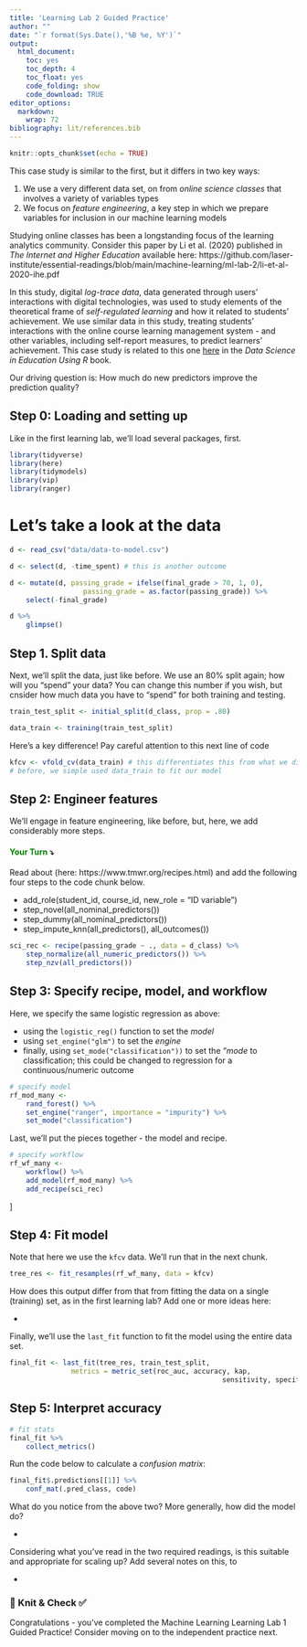 ```yaml
---
title: 'Learning Lab 2 Guided Practice'
author: ""
date: "`r format(Sys.Date(),'%B %e, %Y')`"
output:
  html_document:
    toc: yes
    toc_depth: 4
    toc_float: yes
    code_folding: show
    code_download: TRUE
editor_options:
  markdown:
    wrap: 72
bibliography: lit/references.bib
---
```


```r
knitr::opts_chunk$set(echo = TRUE)
```

This case study is similar to the first, but it differs in two key ways:

1. We use a very different data set, on from _online science classes_ that involves a variety of variables types
2. We focus on _feature engineering_, a key step in which we prepare variables for inclusion in our machine learning models

Studying online classes has been a longstanding focus of the learning analytics community. Consider this paper by Li et al. (2020) published in *The Internet and Higher Education* available here: https://github.com/laser-institute/essential-readings/blob/main/machine-learning/ml-lab-2/li-et-al-2020-ihe.pdf

In this study, digital _log-trace data_, data generated through users' interactions with digital technologies, was used to study elements of the theoretical frame of _self-regulated learning_ and how it related to students' achievement. We use similar data in this study, treating students' interactions with the online course learning management system - and other variables, including self-report measures, to predict learners' achievement. This case study is related to this one [here](https://datascienceineducation.com/c14.html) in the _Data Science in Education Using R_ book.

Our driving question is: How much do new predictors improve the prediction quality?

## Step 0: Loading and setting up

Like in the first learning lab, we'll load several packages, first.

```r
library(tidyverse)
library(here)
library(tidymodels)
library(vip)
library(ranger)
```

# Let's take a look at the data

```r
d <- read_csv("data/data-to-model.csv")

d <- select(d, -time_spent) # this is another outcome

d <- mutate(d, passing_grade = ifelse(final_grade > 70, 1, 0),
                  passing_grade = as.factor(passing_grade)) %>% 
    select(-final_grade)
```

```r
d %>% 
    glimpse()
```

## Step 1. Split data

Next, we'll split the data, just like before. We use an 80% split again; how will you "spend" your data? You can change this number if you wish, but cnsider how much data you have to "spend" for both training and testing.

```r
train_test_split <- initial_split(d_class, prop = .80)

data_train <- training(train_test_split)
```

Here's a key difference! Pay careful attention to this next line of code

```r
kfcv <- vfold_cv(data_train) # this differentiates this from what we did before
# before, we simple used data_train to fit our model
```

## Step 2: Engineer features

We'll engage in feature engineering, like before, but, here, we add considerably more steps.

#### [Your Turn]{style="color: green;"} ⤵ {style="font-style: normal; font-variant-caps: normal; letter-spacing: normal; orphans: auto; text-align: start; text-indent: 0px; text-transform: none; white-space: normal; widows: auto; word-spacing: 0px; -webkit-tap-highlight-color: rgba(26, 26, 26, 0.3); -webkit-text-size-adjust: auto; -webkit-text-stroke-width: 0px; text-decoration: none; caret-color: rgb(0, 0, 0); color: rgb(0, 0, 0);"}

Read about (here: https://www.tmwr.org/recipes.html) and add the following four steps to the code chunk below.

- add_role(student_id, course_id, new_role = "ID variable")  
- step_novel(all_nominal_predictors())  
- step_dummy(all_nominal_predictors())  
- step_impute_knn(all_predictors(), all_outcomes())  
    
```r
sci_rec <- recipe(passing_grade ~ ., data = d_class) %>% 
    step_normalize(all_numeric_predictors()) %>%
    step_nzv(all_predictors())
```

## Step 3: Specify recipe, model, and workflow

Here, we specify the same logistic regression as above:

- using the `logistic_reg()` function to set the *model*
- using `set_engine("glm")` to set the *engine*
- finally, using `set_mode("classification"))` to set the "*mode* to classification; this could be changed to regression for a continuous/numeric outcome
 
```r
# specify model
rf_mod_many <-
    rand_forest() %>%
    set_engine("ranger", importance = "impurity") %>%
    set_mode("classification")
```

Last, we'll put the pieces together - the model and recipe.

```r
# specify workflow
rf_wf_many <-
    workflow() %>%
    add_model(rf_mod_many) %>% 
    add_recipe(sci_rec)
```
]

## Step 4: Fit model

Note that here we use the `kfcv` data. We'll run that in the next chunk.

```r
tree_res <- fit_resamples(rf_wf_many, data = kfcv)
```

How does this output differ from that from fitting the data on a single (training) set, as in the first learning lab? Add one or more ideas here:

- 

Finally, we'll use the `last_fit` function to fit the model using the entire data set.

```r
final_fit <- last_fit(tree_res, train_test_split,
               metrics = metric_set(roc_auc, accuracy, kap, 
                                                    sensitivity, specificity, precision))
```

## Step 5: Interpret accuracy

```r
# fit stats
final_fit %>%
    collect_metrics()
```

Run the code below to calculate a _confusion matrix_:

```r
final_fit$.predictions[[1]] %>% 
    conf_mat(.pred_class, code)
```

What do you notice from the above two? More generally, how did the model do? 

- 

Considering what you've read in the two required readings, is this suitable and appropriate for scaling up? Add several notes on this, to

-

### 🧶 Knit & Check ✅

Congratulations - you've completed the Machine Learning Learning Lab 1 Guided Practice! Consider moving on to the independent practice next.